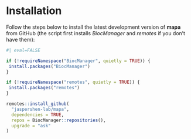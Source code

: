 # Installation

Follow the steps below to install the latest development version of **mapa** from GitHub (the script first installs *BiocManager* and *remotes* if you don’t have them):

```r
#| eval=FALSE

if (!requireNamespace("BiocManager", quietly = TRUE)) {
 install.packages("BiocManager") 
}

if (!requireNamespace("remotes", quietly = TRUE)) {
 install.packages("remotes") 
}

remotes::install_github(
  "jaspershen-lab/mapa",
  dependencies = TRUE,
  repos = BiocManager::repositories(),
  upgrade = "ask"
)
```
